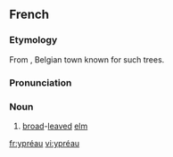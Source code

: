 ==French==
===Etymology===
From {{term|Ypres}}, Belgian town known for such trees.

===Pronunciation===
{{IPA|/ipʁeo/}}

===Noun===
{{fr-noun|m|plural=ypréaux}}

# [[broad]]-[[leaved]] [[elm]]

[[fr:ypréau]]
[[vi:ypréau]]